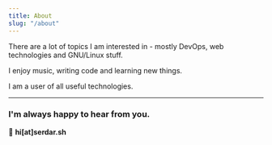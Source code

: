 ---
title: About
slug: "/about"
---

There are a lot of topics I am interested in - mostly DevOps, web technologies and GNU/Linux stuff.

I enjoy music, writing code and learning new things.

I am a user of all useful technologies. 

***
### I'm always happy to hear from you.

📮 **hi[at]serdar.sh**
